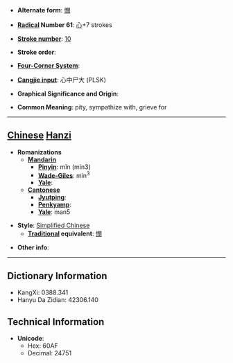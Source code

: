 * '''Alternate form''': [[憫]]

* '''[[Wiktionary:Chinese radical index| Radical]] Number 61''': [[Wiktionary:Chinese radical index 心|心]]+7 strokes

* '''[[Wiktionary:Chinese total strokes index|Stroke number]]''': [[Wiktionary:Chinese total strokes index 10|10]]

* '''Stroke order''': 

* '''[[Wiktionary:Chinese four corner index|Four-Corner System]]''': 

* '''[[Wiktionary:Chinese Cangjie index|Cangjie input]]''': 心中尸大 (PLSK)

* '''Graphical Significance and Origin''': 

* '''Common Meaning''': pity, sympathize with, grieve for

----

== [[Chinese]] [[Hanzi]] ==

* '''Romanizations'''
** '''[[Mandarin]]'''
*** '''[[Pinyin]]''': mǐn (min3)
*** '''[[Wade-Giles]]''': min<sup>3</sup>
*** '''[[Yale]]''': 
** '''[[Cantonese]]'''
*** '''[[Jyutping]]''':
*** '''[[Penkyamp]]''': 
*** '''[[Yale]]''': man5

* '''Style''': [[Simplified Chinese]] 
** '''[[Traditional Chinese|Traditional]] equivalent''': [[憫]]

* '''Other info''': 

----

== Dictionary Information ==

* KangXi: 0388.341
* Hanyu Da Zidian: 42306.140

== Technical Information ==

* '''Unicode''':
** Hex: 60AF
** Decimal: 24751
